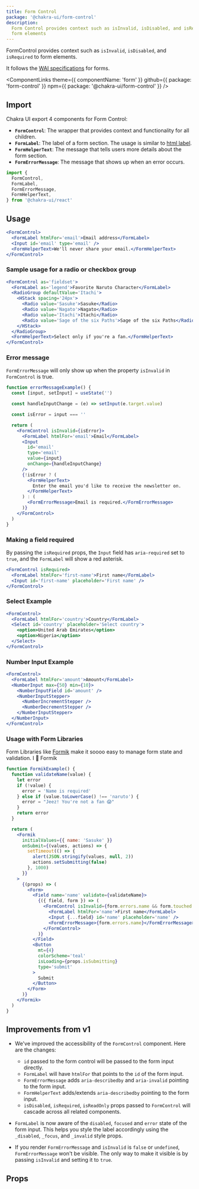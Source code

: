 ```yaml
---
title: Form Control
package: '@chakra-ui/form-control'
description:
  Form Control provides context such as isInvalid, isDisabled, and isRequired to
  form elements
---
```


FormControl provides context such as `isInvalid`, `isDisabled`, and `isRequired`
to form elements.

It follows the [WAI specifications](https://www.w3.org/WAI/tutorials/forms/) for
forms.

<ComponentLinks
  theme={{ componentName: 'form' }}
  github={{ package: 'form-control' }}
  npm={{ package: '@chakra-ui/form-control' }}
/>

<carbon-ad></carbon-ad>

## Import

Chakra UI export 4 components for Form Control:

- **`FormControl`**: The wrapper that provides context and functionality for all
  children.
- **`FormLabel`**: The label of a form section. The usage is similar to
  [html label](https://developer.mozilla.org/en-US/docs/Web/HTML/Element/label).
- **`FormHelperText`**: The message that tells users more details about the form
  section.
- **`FormErrorMessage`**: The message that shows up when an error occurs.

```js
import {
  FormControl,
  FormLabel,
  FormErrorMessage,
  FormHelperText,
} from '@chakra-ui/react'
```

## Usage

```jsx
<FormControl>
  <FormLabel htmlFor='email'>Email address</FormLabel>
  <Input id='email' type='email' />
  <FormHelperText>We'll never share your email.</FormHelperText>
</FormControl>
```

### Sample usage for a radio or checkbox group

```jsx
<FormControl as='fieldset'>
  <FormLabel as='legend'>Favorite Naruto Character</FormLabel>
  <RadioGroup defaultValue='Itachi'>
    <HStack spacing='24px'>
      <Radio value='Sasuke'>Sasuke</Radio>
      <Radio value='Nagato'>Nagato</Radio>
      <Radio value='Itachi'>Itachi</Radio>
      <Radio value='Sage of the six Paths'>Sage of the six Paths</Radio>
    </HStack>
  </RadioGroup>
  <FormHelperText>Select only if you're a fan.</FormHelperText>
</FormControl>
```

### Error message

`FormErrorMessage` will only show up when the property `isInvalid` in
`FormControl` is true.

```jsx
function errorMessageExample() {
  const [input, setInput] = useState('')

  const handleInputChange = (e) => setInput(e.target.value)

  const isError = input === ''

  return (
    <FormControl isInvalid={isError}>
      <FormLabel htmlFor='email'>Email</FormLabel>
      <Input
        id='email'
        type='email'
        value={input}
        onChange={handleInputChange}
      />
      {!isError ? (
        <FormHelperText>
          Enter the email you'd like to receive the newsletter on.
        </FormHelperText>
      ) : (
        <FormErrorMessage>Email is required.</FormErrorMessage>
      )}
    </FormControl>
  )
}
```

### Making a field required

By passing the `isRequired` props, the `Input` field has `aria-required` set to
`true`, and the `FormLabel` will show a red asterisk.

```jsx
<FormControl isRequired>
  <FormLabel htmlFor='first-name'>First name</FormLabel>
  <Input id='first-name' placeholder='First name' />
</FormControl>
```

### Select Example

```jsx
<FormControl>
  <FormLabel htmlFor='country'>Country</FormLabel>
  <Select id='country' placeholder='Select country'>
    <option>United Arab Emirates</option>
    <option>Nigeria</option>
  </Select>
</FormControl>
```

### Number Input Example

```jsx
<FormControl>
  <FormLabel htmlFor='amount'>Amount</FormLabel>
  <NumberInput max={50} min={10}>
    <NumberInputField id='amount' />
    <NumberInputStepper>
      <NumberIncrementStepper />
      <NumberDecrementStepper />
    </NumberInputStepper>
  </NumberInput>
</FormControl>
```

### Usage with Form Libraries

Form Libraries like [Formik](https://jaredpalmer.com/formik/) make it soooo easy
to manage form state and validation. I 💖 Formik

```jsx
function FormikExample() {
  function validateName(value) {
    let error
    if (!value) {
      error = 'Name is required'
    } else if (value.toLowerCase() !== 'naruto') {
      error = "Jeez! You're not a fan 😱"
    }
    return error
  }

  return (
    <Formik
      initialValues={{ name: 'Sasuke' }}
      onSubmit={(values, actions) => {
        setTimeout(() => {
          alert(JSON.stringify(values, null, 2))
          actions.setSubmitting(false)
        }, 1000)
      }}
    >
      {(props) => (
        <Form>
          <Field name='name' validate={validateName}>
            {({ field, form }) => (
              <FormControl isInvalid={form.errors.name && form.touched.name}>
                <FormLabel htmlFor='name'>First name</FormLabel>
                <Input {...field} id='name' placeholder='name' />
                <FormErrorMessage>{form.errors.name}</FormErrorMessage>
              </FormControl>
            )}
          </Field>
          <Button
            mt={4}
            colorScheme='teal'
            isLoading={props.isSubmitting}
            type='submit'
          >
            Submit
          </Button>
        </Form>
      )}
    </Formik>
  )
}
```

## Improvements from v1

- We've improved the accessibility of the `FormControl` component. Here are the
  changes:

  - `id` passed to the form control will be passed to the form input directly.
  - `FormLabel` will have `htmlFor` that points to the `id` of the form input.
  - `FormErrorMessage` adds `aria-describedby` and `aria-invalid` pointing to
    the form input.
  - `FormHelperText` adds/extends `aria-describedby` pointing to the form input.
  - `isDisabled`, `isRequired`, `isReadOnly` props passed to `FormControl` will
    cascade across all related components.

- `FormLabel` is now aware of the `disabled`, `focused` and `error` state of the
  form input. This helps you style the label accordingly using the `_disabled`,
  `_focus`, and `_invalid` style props.

- If you render `FormErrorMessage` and `isInvalid` is `false` or `undefined`,
  `FormErrorMessage` won't be visible. The only way to make it visible is by
  passing `isInvalid` and setting it to `true`.

## Props

<PropsTable of='FormControl' />
